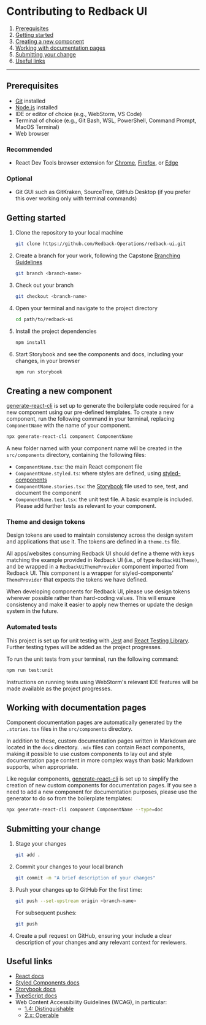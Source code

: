 # Contributing to Redback UI

1. [Prerequisites](#prerequisites)
2. [Getting started](#getting-started)
3. [Creating a new component](#creating-a-new-component)
4. [Working with documentation pages](#working-with-documentation-pages)
5. [Submitting your change](#submitting-your-change)
6. [Useful links](#useful-links)

---

## Prerequisites
- [Git](https://git-scm.com/downloads) installed
- [Node.js](https://nodejs.org/en/download/current) installed
- IDE or editor of choice (e.g., WebStorm, VS Code)
- Terminal of choice (e.g., Git Bash, WSL, PowerShell, Command Prompt, MacOS Terminal)
- Web browser

### Recommended
- React Dev Tools browser extension for [Chrome](https://chrome.google.com/webstore/detail/react-developer-tools/fmkadmapgofadopljbjfkapdkoienihi), [Firefox](https://addons.mozilla.org/en-US/firefox/addon/react-devtools/), or [Edge](https://microsoftedge.microsoft.com/addons/detail/react-developer-tools/gpphkfbcpidddadnkolkpfckpihlkkil)

### Optional
- Git GUI such as GitKraken, SourceTree, GitHub Desktop (if you prefer this over working only with terminal commands)

## Getting started

1. Clone the repository to your local machine
    ```bash
    git clone https://github.com/Redback-Operations/redback-ui.git
    ```
2. Create a branch for your work, following the Capstone [Branching Guidelines](https://verdant-raindrop-f3e404.netlify.app/processes/quality-assurance/git-contributions-guide/#branching-guidelines)
    ```bash
    git branch <branch-name>
    ```
3. Check out your branch
    ```bash
    git checkout <branch-name>
    ```
4. Open your terminal and navigate to the project directory
    ```bash
    cd path/to/redback-ui
    ```
5. Install the project dependencies
    ```bash
   npm install
    ```
6. Start Storybook and see the components and docs, including your changes, in your browser
    ```bash
    npm run storybook
    ```
## Creating a new component

[generate-react-cli](https://www.npmjs.com/package/generate-react-cli) is set up to generate the boilerplate code required for a new component using our pre-defined templates. To create a new component, run the following command in your terminal, replacing `ComponentName` with the name of your component.

```bash
npx generate-react-cli component ComponentName
```

A new folder named with your component name will be created in the `src/components` directory, containing the following files:
- `ComponentName.tsx`: the main React component file
- `ComponentName.styled.ts`: where styles are defined, using [styled-components](https://styled-components.com/)
- `ComponentName.stories.tsx`: the [Storybook](https://storybook.js.org/) file used to see, test, and document the component
- `ComponentName.test.tsx`: the unit test file. A basic example is included. Please add further tests as relevant to your component.

### Theme and design tokens
Design tokens are used to maintain consistency across the design system and applications that use it. The tokens are defined in a `theme.ts` file.

All apps/websites consuming Redback UI should define a theme with keys matching the example provided in Redback UI (i.e., of type `RedbackUiTheme)`, and be wrapped in a `RedbackUiThemeProvider` component imported from Redback UI. This component is a wrapper for styled-components' `ThemeProvider` that expects the tokens we have defined.

When developing components for Redback UI, please use design tokens wherever possible rather than hard-coding values. This will ensure consistency and make it easier to apply new themes or update the design system in the future.

### Automated tests
This project is set up for unit testing with [Jest](https://jestjs.io/) and [React Testing Library](https://testing-library.com/docs/react-testing-library/intro/).  Further testing types will be added as the project progresses.

To run the unit tests from your terminal, run the following command:

```bash
npm run test:unit
```

Instructions on running tests using WebStorm's relevant IDE features will be made available as the project progresses.

## Working with documentation pages

Component documentation pages are automatically generated by the `.stories.tsx` files in the `src/components` directory.

In addition to these, custom documentation pages written in Markdown are located in the `docs` directory. `.mdx` files can contain React components, making it possible to use custom components to lay out and style documentation page content in more complex ways than basic Markdown supports, when appropriate.

Like regular components, [generate-react-cli](https://www.npmjs.com/package/generate-react-cli) is set up to simplify the creation of new custom components for documentation pages. If you see a need to add a new component for documentation purposes, please use the generator to do so from the boilerplate templates:

```bash
npx generate-react-cli component ComponentName --type=doc
```

## Submitting your change

1. Stage your changes
	```bash
	git add .
	```
2. Commit your changes to your local branch
	```bash
	git commit -m "A brief description of your changes"
	```
3. Push your changes up to GitHub
	For the first time:
	```bash
	git push --set-upstream origin <branch-name>
	```
	For subsequent pushes:
	```bash
	git push
	```
4. Create a pull request on GitHub, ensuring your include a clear description of your changes and any relevant context for reviewers.

## Useful links
- [React docs](https://react.dev/)
- [Styled Components docs](https://styled-components.com/)
- [Storybook docs](https://storybook.js.org/docs/get-started/whats-a-story)
- [TypeScript docs](https://www.typescriptlang.org/docs/)
- Web Content Accessibility Guidelines (WCAG), in particular:
  - [1.4: Distinguishable](https://www.w3.org/WAI/WCAG21/quickref/#distinguishable)
  - [2.x: Operable](https://www.w3.org/WAI/WCAG22/quickref/?versions=2.1#principle2)